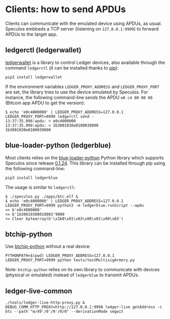 # Clients: how to send APDUs

Clients can communicate with the emulated device using APDUs, as usual. Speculos
embbeds a TCP server (listening on `127.0.0.1:9999`) to forward APDUs to the
target app.

## ledgerctl (ledgerwallet)

[ledgerwallet](https://github.com/LedgerHQ/ledgerctl) is a library to control
Ledger devices, also available through the command `ledgerctl` (it can be
installed thanks to [pip](https://pypi.org/project/ledgerwallet/)):

```shell copy
pip3 install ledgerwallet
```

If the environment variables `LEDGER_PROXY_ADDRESS` and `LEDGER_PROXY_PORT` are
set, the library tries to use the device emulated by Speculos. For instance, the
following command-line sends the APDU `e0 c4 00 00 00` (Bitcoin app APDU to get
the version):

```shell copy
$ echo 'e0c4000000' | LEDGER_PROXY_ADDRESS=127.0.0.1 LEDGER_PROXY_PORT=9999 ledgerctl send -
13:37:35.096:apdu: > e0c4000000
13:37:35.099:apdu: < 1b3001030e0100039000
1b3001030e0100039000
```

## blue-loader-python (ledgerblue)

Most clients relies on the
[blue-loader-python](https://github.com/LedgerHQ/blue-loader-python/) Python
library which supports Speculos since release
[0.1.24](https://pypi.org/project/ledgerblue/0.1.24/). This library can be
installed through pip using the following command-line:

```shell copy
pip3 install ledgerblue
```

The usage is similar to `ledgerctl`:

```shell copy
$ ./speculos.py ./apps/btc.elf &
$ echo 'e0c4000000' | LEDGER_PROXY_ADDRESS=127.0.0.1 LEDGER_PROXY_PORT=9999 python3 -m ledgerblue.runScript --apdu
=> b'e0c4000000'
<= b'1b30010308010003'9000
<= Clear bytearray(b'\x1b0\x01\x03\x08\x01\x00\x03')
```

## btchip-python

Use [btchip-python](https://github.com/LedgerHQ/btchip-python) without a real device:

```shell copy
PYTHONPATH=$(pwd) LEDGER_PROXY_ADDRESS=127.0.0.1 LEDGER_PROXY_PORT=9999 python tests/testMultisigArmory.py
```

Note: `btchip-python` relies on its own library to communicate with devices
(physical or emulated) instead of `ledgerblue` to transmit APDUs.

## ledger-live-common

```shell copy
./tools/ledger-live-http-proxy.py &
DEBUG_COMM_HTTP_PROXY=http://127.0.0.1:9998 ledger-live getAddress -c btc --path "m/49'/0'/0'/0/0" --derivationMode segwit
```